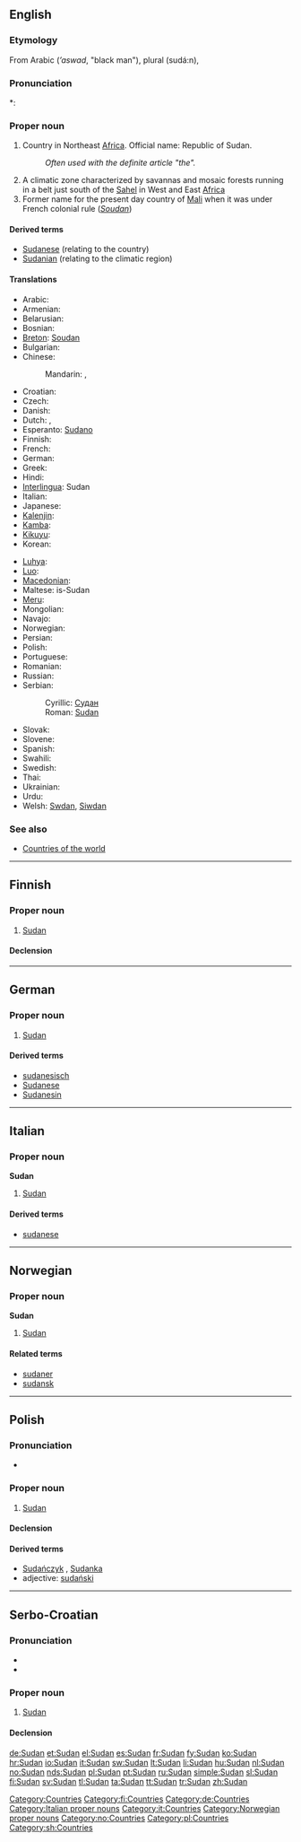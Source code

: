 ==English==
{{wikipedia}}

===Etymology===
From Arabic {{Arab|[[اسود]]}} (''’aswad'', "black man"), plural {{Arab|[[سودان]]}} (sudá:n),

===Pronunciation===
*: {{rhymes|æn}}

===Proper noun===
{{en-proper noun}}

# Country in Northeast [[Africa]]. Official name: Republic of Sudan.
#: ''Often used with the definite article "the".''
# A climatic zone characterized by savannas and mosaic forests running in a belt just south of the [[Sahel]] in West and East [[Africa]]
# Former name for the present day country of [[Mali]] when it was under French colonial rule (''[[Soudan]]'')

====Derived terms====
* [[Sudanese]] (relating to the country)
* [[Sudanian]] (relating to the climatic region)

====Translations====
{{trans-top|Republic of Sudan}}
* Arabic: {{t-|ar|السودان|m|tr=al-sudaan}}
* Armenian: {{t-|hy|Սուդան|tr=Sudan}}
* Belarusian: {{t|be|Судан|m|tr=Sudán|sc=Cyrl}}
* Bosnian: {{t-|bs|Sudan|m}}
* [[Breton]]: [[Soudan]]
* Bulgarian: {{t|bg|Судан|m|tr=Sudán|sc=Cyrl}}
* Chinese:
*: Mandarin: {{t|cmn|蘇丹|sc=Hani}},  {{t|cmn|苏丹|tr=Sūdān|sc=Hani}}
* Croatian: {{t+|hr|Sudan|m}}
* Czech: {{t-|cs|Súdán|m}}
* Danish: {{t-|da|Sudan}}
* Dutch: {{t+|nl|Sudan}}, {{t+|nl|Soedan}}
* Esperanto: [[Sudano]]
* Finnish: {{t+|fi|Sudan}}
* French: {{t+|fr|Soudan|m}}
* German: {{t+|de|Sudan}}
* Greek: {{t-|el|Σουδάν|n|tr=Soudán}}
* Hindi: {{t|hi|सूडान|tr=sūḍān|sc=Deva}}
* [[Interlingua]]: Sudan
* Italian: {{t+|it|Sudan|m}}
* Japanese: {{t+|ja|スーダン|tr=Sūdan}}
* [[Kalenjin]]: {{tø|kln|Sudan}}
* [[Kamba]]: {{tø|kam|Sudan}}
* [[Kikuyu]]: {{tø|ki|Sudan}}
* Korean: {{t+|ko|수단|tr=Sudan|sc=Hang}}
{{trans-mid}}
* [[Luhya]]: {{tø|luy|Sudan}}
* [[Luo]]: {{tø|luo|Sudan}}
* [[Macedonian]]: {{t+|mk|Судан|m|tr=Súdan}}
* Maltese: is-Sudan
* [[Meru]]: {{tø|mer|Sudan}}
* Mongolian: {{t|mn|Судан|tr=Sudán|sc=Cyrl}}
* Navajo: {{tø|nv|Soodą́ą}}
* Norwegian: {{t+|no|Sudan}}
* Persian: {{t|fa|سودان|tr=Sudân|sc=fa-Arab}}
* Polish: {{t+|pl|Sudan|m}}
* Portuguese: {{t+|pt|Sudão|m}}
* Romanian: {{t-|ro|Sudan|n}}
* Russian: {{t+|ru|Судан|m|tr=Sudán}}
* Serbian:
*: Cyrillic: [[Судан#Serbian|Судан]] {{m}}
*: Roman: [[Sudan#Serbian|Sudan]] {{m}}
* Slovak: {{t|sk|Sudán|m}}
* Slovene: {{t|sl|Sudan|m}}
* Spanish: {{t+|es|Sudán|m}}
* Swahili: {{t+|sw|Sudan|xs=Swahili}}
* Swedish: {{t+|sv|Sudan}}
* Thai: {{t|th|ซูดาน|tr=sūdān|sc=Thai}}
* Ukrainian: {{t|uk|Судан|m|tr=Sudán|sc=Cyrl}}
* Urdu: {{t|ur|سوڈان|tr=sūḍān|sc=ur-Arab}}
* Welsh: [[Swdan]], [[Siwdan]]
{{trans-bottom}}

===See also===
* [[Appendix:Countries of the world|Countries of the world]]

[[Category:Countries]]

----

==Finnish==
{{wikipedia|lang=fi}}

===Proper noun===
{{infl|fi|proper noun}}

# [[#English|Sudan]]

====Declension====
{{fi-decl-tuoli|Sudan|np=1}}

[[Category:fi:Countries]]

----

==German==
{{wikipedia|lang=de}}

===Proper noun===
{{infl|de|proper noun|g=m}}

# [[#English|Sudan]]

====Derived terms====
* [[sudanesisch]]
* [[Sudanese]]
* [[Sudanesin]]

[[Category:de:Countries]]

----

==Italian==
{{wikipedia|lang=it}}

===Proper noun===
'''Sudan''' {{m}}

# [[#English|Sudan]]

====Derived terms====
* [[sudanese]]

[[Category:Italian proper nouns]]
[[Category:it:Countries]]

----

==Norwegian==

===Proper noun===
'''Sudan'''

# [[#English|Sudan]]

====Related terms====
* [[sudaner]]
* [[sudansk]]

[[Category:Norwegian proper nouns]]
[[Category:no:Countries]]

----

==Polish==

===Pronunciation===
* {{IPA|/ˈsudan/|lang=pl}}

===Proper noun===
{{infl|pl|proper noun|g=m}}

# [[#English|Sudan]]

====Declension====
{{pl-decl-noun-sing
|Sudan
|Sudanu
|Sudanowi
|Sudan
|Sudanem
|Sudanie
|Sudanie
}}

====Derived terms====
* [[Sudańczyk]] {{m}}, [[Sudanka]] {{f}}
* adjective: [[sudański]]

[[Category:pl:Countries]]

----

==Serbo-Croatian==

===Pronunciation===
* {{IPA|/sǔdaːn/|lang=sh}}
* {{hyphenation|Su|dan}}

===Proper noun===
{{sh-proper-noun|g=m|head=Sùdān|r|Судан|Су̀да̄н}}

# [[#English|Sudan]]

====Declension====
{{sh-decl-noun-unc
|Sùdān
|Sudána
|Sudanu
|Sudan
|Sudane
|Sudanu
|Sudanom
}}

[[Category:sh:Countries]]

[[de:Sudan]]
[[et:Sudan]]
[[el:Sudan]]
[[es:Sudan]]
[[fr:Sudan]]
[[fy:Sudan]]
[[ko:Sudan]]
[[hr:Sudan]]
[[io:Sudan]]
[[it:Sudan]]
[[sw:Sudan]]
[[lt:Sudan]]
[[li:Sudan]]
[[hu:Sudan]]
[[nl:Sudan]]
[[no:Sudan]]
[[nds:Sudan]]
[[pl:Sudan]]
[[pt:Sudan]]
[[ru:Sudan]]
[[simple:Sudan]]
[[sl:Sudan]]
[[fi:Sudan]]
[[sv:Sudan]]
[[tl:Sudan]]
[[ta:Sudan]]
[[tt:Sudan]]
[[tr:Sudan]]
[[zh:Sudan]]